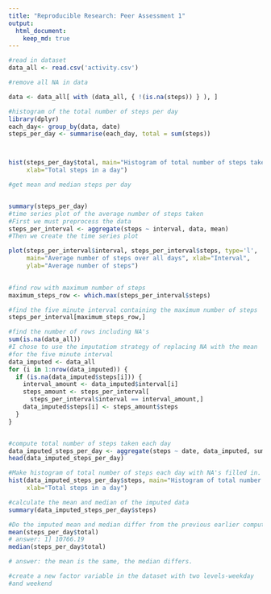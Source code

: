 ---
title: "Reproducible Research: Peer Assessment 1"
output: 
  html_document:
    keep_md: true
---

```{r xxx, echo=FALSE}
#read in dataset
data_all <- read.csv('activity.csv')

#remove all NA in data

data <- data_all[ with (data_all, { !(is.na(steps)) } ), ]

#histogram of the total number of steps per day
library(dplyr)
each_day<- group_by(data, date)
steps_per_day <- summarise(each_day, total = sum(steps))



hist(steps_per_day$total, main="Histogram of total number of steps taken per day", 
     xlab="Total steps in a day")

#get mean and median steps per day


summary(steps_per_day)
#time series plot of the average number of steps taken
#First we must preprocess the data
steps_per_interval <- aggregate(steps ~ interval, data, mean)
#Then we create the time series plot

plot(steps_per_interval$interval, steps_per_interval$steps, type='l', 
     main="Average number of steps over all days", xlab="Interval", 
     ylab="Average number of steps")
 

#find row with maximum number of steps
maximum_steps_row <- which.max(steps_per_interval$steps)

#find the five minute interval containing the maximum number of steps
steps_per_interval[maximum_steps_row,] 

#find the number of rows including NA's
sum(is.na(data_all))
#I chose to use the imputatiom strategy of replacing NA with the mean
#for the five minute interval
data_imputed <- data_all
for (i in 1:nrow(data_imputed)) {
  if (is.na(data_imputed$steps[i])) {
    interval_amount <- data_imputed$interval[i]
    steps_amount <- steps_per_interval[
      steps_per_interval$interval == interval_amount,]
    data_imputed$steps[i] <- steps_amount$steps
  }
}


#compute total number of steps taken each day
data_imputed_steps_per_day <- aggregate(steps ~ date, data_imputed, sum)
head(data_imputed_steps_per_day)

#Make histogram of total number of steps each day with NA's filled in.
hist(data_imputed_steps_per_day$steps, main="Histogram of total number of steps taken per day-imputed", 
     xlab="Total steps in a day")

#calculate the mean and median of the imputed data
summary(data_imputed_steps_per_day$steps)

#Do the imputed mean and median differ from the previous earlier computations?
mean(steps_per_day$total)
# answer: 1] 10766.19
median(steps_per_day$total)

# answer: the mean is the same, the median differs.

#create a new factor variable in the dataset with two levels-weekday
#and weekend



```
     
     

